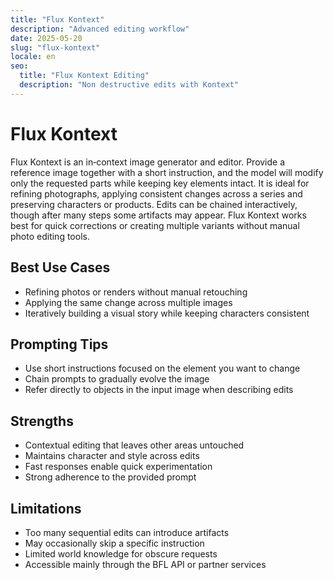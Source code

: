 ```yaml
---
title: "Flux Kontext"
description: "Advanced editing workflow"
date: 2025-05-20
slug: "flux-kontext"
locale: en
seo:
  title: "Flux Kontext Editing"
  description: "Non destructive edits with Kontext"
---
```


# Flux Kontext

Flux Kontext is an in‑context image generator and editor. Provide a reference
image together with a short instruction, and the model will modify only the
requested parts while keeping key elements intact. It is ideal for refining
photographs, applying consistent changes across a series and preserving
characters or products. Edits can be chained interactively, though after many
steps some artifacts may appear. Flux Kontext works best for quick corrections
or creating multiple variants without manual photo editing tools.

## Best Use Cases

- Refining photos or renders without manual retouching
- Applying the same change across multiple images
- Iteratively building a visual story while keeping characters consistent

## Prompting Tips

- Use short instructions focused on the element you want to change
- Chain prompts to gradually evolve the image
- Refer directly to objects in the input image when describing edits

## Strengths

- Contextual editing that leaves other areas untouched
- Maintains character and style across edits
- Fast responses enable quick experimentation
- Strong adherence to the provided prompt

## Limitations

- Too many sequential edits can introduce artifacts
- May occasionally skip a specific instruction
- Limited world knowledge for obscure requests
- Accessible mainly through the BFL API or partner services
